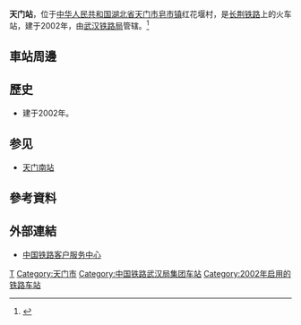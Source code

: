 {{Expand|time=2016-08-20T12:42:50+00:00}}
{{Infobox China railway station
|车站名称 =天门站
|图片 = Tianmen Railway Station 2018.09.16 17-13-11.jpg
|图片介绍 = 
|其他名称 = 
|车站拼音 = Tianmen
|英文名称 =Tianmen Railway Station
|车站代码 = 29604
|电报码 = TMN
|拼音码 = TME
|车站位置 = [[湖北省|湖北省]][[天门市|天门市]][[皂市镇_(天门市)|皂市镇]]红花堰村
|坐标 = 
|归属 = [[武汉铁路局|武汉铁路局]]
|线路 = [[长荆铁路|长荆铁路]]、[[江汉平原铁路|天仙线]]
|车站等级 =[[四等站_(中铁)|四等站]]
|月台数目 = 
|股道数目 = 
}}
'''天门站'''，位于[[中华人民共和国|中华人民共和国]][[湖北省|湖北省]][[天门市|天门市]][[皂市镇_(天门市)|皂市镇]]红花堰村，是[[长荆铁路|长荆铁路]]上的火车站，建于2002年，由[[武汉铁路局|武汉铁路局]]管辖。<ref>{{Cite web |url=http://search.huochepiao.com/huochezhan/jieshao/3292.htm |title=天门火车站介绍 |accessdate=2016-08-20 |archive-date=2016-08-02 |archive-url=https://web.archive.org/web/20160802041131/http://search.huochepiao.com/huochezhan/jieshao/3292.htm |dead-url=no }}</ref>
==車站周邊==
==歷史==
* 建于2002年。

== 参见 ==
*[[天门南站|天门南站]]

==參考資料==
{{reflist}}
==外部連結==
* [http://www.12306.cn/mormhweb/ 中国铁路客户服务中心]{{Wayback|url=http://www.12306.cn/mormhweb/ |date=20180205163941 }}

{{China-rail-stub}}
{{长荆铁路}}
[[Category:湖北省铁路车站|T]]
[[Category:天门市|Category:天门市]]
[[Category:中国铁路武汉局集团车站|Category:中国铁路武汉局集团车站]]
[[Category:2002年启用的铁路车站|Category:2002年启用的铁路车站]]